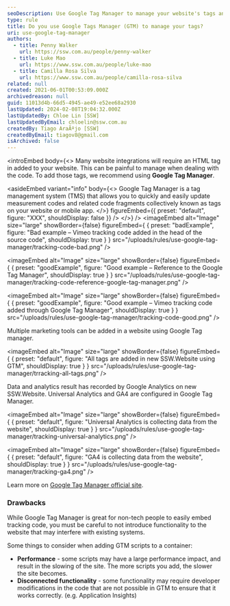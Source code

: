 ```yaml
---
seoDescription: Use Google Tag Manager to manage your website's tags and tracking codes efficiently, without writing complex code.
type: rule
title: Do you use Google Tags Manager (GTM) to manage your tags?
uri: use-google-tag-manager
authors:
  - title: Penny Walker
    url: https://ssw.com.au/people/penny-walker
  - title: Luke Mao
    url: https://www.ssw.com.au/people/luke-mao
  - title: Camilla Rosa Silva
    url: https://www.ssw.com.au/people/camilla-rosa-silva
related: null
created: 2021-06-01T00:53:09.000Z
archivedreason: null
guid: 11013d4b-66d5-4945-ae49-e52ee68a2930
lastUpdated: 2024-02-08T19:04:32.000Z
lastUpdatedBy: Chloe Lin [SSW]
lastUpdatedByEmail: chloelin@ssw.com.au
createdBy: Tiago AraÃºjo [SSW]
createdByEmail: tiagov8@gmail.com
isArchived: false
---
```


<introEmbed
  body={<>
Many website integrations will require an HTML tag in added to your website. This can be painful to manage when dealing with the code. To add those tags, we recommend using **Google Tag Manager**.

<asideEmbed
  variant="info"
  body={<>
    Google Tag Manager is a tag management system (TMS) that allows you to quickly and easily update measurement codes and related code fragments collectively known as tags on your website or mobile app.
  </>}
  figureEmbed={{
    preset: "default",
    figure: "XXX",
    shouldDisplay: false
  }}
/>
  </>}
/>
<imageEmbed
  alt="Image"
  size="large"
  showBorder={false}
  figureEmbed={ {
    preset: "badExample",
    figure: "Bad example – Vimeo tracking code added in the head of the source code",
    shouldDisplay: true
  } }
  src="/uploads/rules/use-google-tag-manager/tracking-code-bad.png"
/>

<imageEmbed
  alt="Image"
  size="large"
  showBorder={false}
  figureEmbed={ {
    preset: "goodExample",
    figure: "Good example – Reference to the Google Tag Manager",
    shouldDisplay: true
  } }
  src="/uploads/rules/use-google-tag-manager/tracking-code-reference-google-tag-manager.png"
/>

<imageEmbed
  alt="Image"
  size="large"
  showBorder={false}
  figureEmbed={ {
    preset: "goodExample",
    figure: "Good example – Vimeo tracking code added through Google Tag Manager",
    shouldDisplay: true
  } }
  src="/uploads/rules/use-google-tag-manager/tracking-code-good.png"
/>

Multiple marketing tools can be added in a website using Google Tag manager.


<imageEmbed
  alt="Image"
  size="large"
  showBorder={false}
  figureEmbed={ {
    preset: "default",
    figure: "All tags are added in new SSW.Website using GTM",
    shouldDisplay: true
  } }
  src="/uploads/rules/use-google-tag-manager/trracking-all-tags.png"
/>

Data and analytics result has recorded by Google Analytics on new SSW.Website. Universal Analytics and GA4 are configured in Google Tag Manager.


<imageEmbed
  alt="Image"
  size="large"
  showBorder={false}
  figureEmbed={ {
    preset: "default",
    figure: "Universal Analytics is collecting data from the website",
    shouldDisplay: true
  } }
  src="/uploads/rules/use-google-tag-manager/tracking-universal-analytics.png"
/>


<imageEmbed
  alt="Image"
  size="large"
  showBorder={false}
  figureEmbed={ {
    preset: "default",
    figure: "GA4 is collecting data from the website",
    shouldDisplay: true
  } }
  src="/uploads/rules/use-google-tag-manager/tracking-ga4.png"
/>

Learn more on [Google Tag Manager official site](https://marketingplatform.google.com/about/tag-manager/benefits/).

### Drawbacks

While Google Tag Manager is great for non-tech people to easily embed tracking code, you must be careful to not introduce functionality to the website that may interfere with existing systems.

Some things to consider when adding GTM scripts to a container:

- **Performance** - some scripts may have a large performance impact, and result in the slowing of the site. The more scripts you add, the slower the site becomes.
- **Disconnected functionality** - some functionality may require developer modifications in the code that are not possible in GTM to ensure that it works correctly. (e.g. Application Insights)
